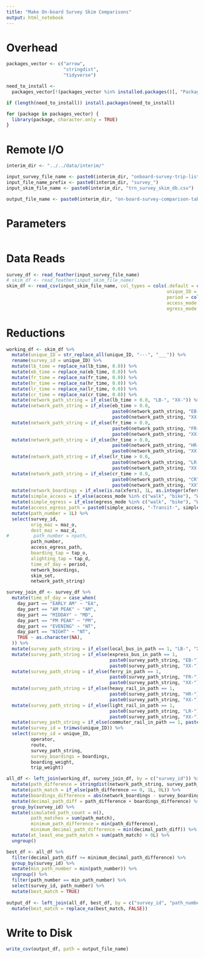 ```yaml
---
title: "Make On-board Survey Skim Comparisons"
output: html_notebook
---
```


# Overhead
```r
packages_vector <- c("arrow",
                     "stringdist",
                     "tidyverse")

need_to_install <-
  packages_vector[!(packages_vector %in% installed.packages()[, "Package"])]

if (length(need_to_install)) install.packages(need_to_install)

for (package in packages_vector) {
  library(package, character.only = TRUE)
}

```

# Remote I/O
```r
interim_dir <- "../../data/interim/"

input_survey_file_name <- paste0(interim_dir, "onboard-survey-trip-list.feather")
input_file_name_prefix <- paste0(interim_dir, "survey_")
input_skim_file_name <- paste0(interim_dir, "trn_survey_skim_db.csv")

output_file_name <- paste0(interim_dir, "on-board-survey-comparison-tableau.csv")

```

# Parameters
```r

```

# Data Reads
```r
survey_df <- read_feather(input_survey_file_name)
# skim_df <- read_feather(input_skim_file_name)
skim_df <- read_csv(input_skim_file_name, col_types = cols(.default = col_double(),
                                                           unique_ID = col_character(),
                                                           period = col_character(),
                                                           access_mode = col_character(),
                                                           egress_mode = col_character()))
```

# Reductions
```r
working_df <- skim_df %>%
  mutate(unique_ID = str_replace_all(unique_ID, "---", "___")) %>%
  rename(survey_id = unique_ID) %>%
  mutate(lb_time = replace_na(lb_time, 0.0)) %>%
  mutate(eb_time = replace_na(eb_time, 0.0)) %>%
  mutate(fr_time = replace_na(fr_time, 0.0)) %>%
  mutate(hr_time = replace_na(hr_time, 0.0)) %>%
  mutate(lr_time = replace_na(lr_time, 0.0)) %>%
  mutate(cr_time = replace_na(cr_time, 0.0)) %>%
  mutate(network_path_string = if_else(lb_time > 0.0, "LB-", "XX-")) %>%
  mutate(network_path_string = if_else(eb_time > 0.0, 
                                       paste0(network_path_string, "EB-"), 
                                       paste0(network_path_string, "XX-"))) %>%
  mutate(network_path_string = if_else(fr_time > 0.0, 
                                       paste0(network_path_string, "FR-"), 
                                       paste0(network_path_string, "XX-"))) %>%
  mutate(network_path_string = if_else(hr_time > 0.0, 
                                       paste0(network_path_string, "HR-"), 
                                       paste0(network_path_string, "XX-"))) %>%
  mutate(network_path_string = if_else(lr_time > 0.0, 
                                       paste0(network_path_string, "LR-"), 
                                       paste0(network_path_string, "XX-"))) %>%
  mutate(network_path_string = if_else(cr_time > 0.0, 
                                       paste0(network_path_string, "CR"), 
                                       paste0(network_path_string, "XX"))) %>%
  mutate(network_boardings = if_else(is.na(xfers), 1L, as.integer(xfers) + 1L)) %>%
  mutate(simple_access = if_else(access_mode %in% c("walk", "bike"), "Walk", "Drive")) %>%
  mutate(simple_egress = if_else(egress_mode %in% c("walk", "bike"), "Walk", "Drive")) %>%
  mutate(access_egress_path = paste0(simple_access, "-Transit-", simple_egress)) %>%
  mutate(path_number = 1L) %>%
  select(survey_id,
         orig_maz = maz_o, 
         dest_maz = maz_d,
#         path_number = npath,
         path_number,
         access_egress_path,
         boarding_tap = tap_o,
         alighting_tap = tap_d,
         time_of_day = period, 
         network_boardings,
         skim_set,
         network_path_string) 

survey_join_df <- survey_df %>%
  mutate(time_of_day = case_when(
    day_part == "EARLY AM" ~ "EA",
    day_part == "AM PEAK" ~ "AM",
    day_part == "MIDDAY" ~ "MD",
    day_part == "PM PEAK" ~ "PM",
    day_part == "EVENING" ~ "NT",
    day_part == "NIGHT" ~ "NT",
    TRUE ~ as.character(NA),
  )) %>%
  mutate(survey_path_string = if_else(local_bus_in_path == 1, "LB-", "XX-")) %>%
  mutate(survey_path_string = if_else(express_bus_in_path == 1, 
                                      paste0(survey_path_string, "EB-"), 
                                      paste0(survey_path_string, "XX-"))) %>%
  mutate(survey_path_string = if_else(ferry_in_path == 1, 
                                      paste0(survey_path_string, "FR-"), 
                                      paste0(survey_path_string, "XX-"))) %>%
  mutate(survey_path_string = if_else(heavy_rail_in_path == 1, 
                                      paste0(survey_path_string, "HR-"), 
                                      paste0(survey_path_string, "XX-"))) %>%
  mutate(survey_path_string = if_else(light_rail_in_path == 1, 
                                      paste0(survey_path_string, "LR-"), 
                                      paste0(survey_path_string, "XX-"))) %>%
  mutate(survey_path_string = if_else(commuter_rail_in_path == 1, paste0(survey_path_string, "CR"), paste0(survey_path_string, "XX"))) %>%
  mutate(survey_id = trimws(unique_ID)) %>%
  select(survey_id = unique_ID,
         operator, 
         route,
         survey_path_string,
         survey_boardings = boardings,
         boarding_weight,
         trip_weight)

all_df <- left_join(working_df, survey_join_df, by = c("survey_id")) %>%
  mutate(path_difference = stringdist(network_path_string, survey_path_string)/2.0) %>%
  mutate(path_match = if_else(path_difference == 0, 1L, 0L)) %>%
  mutate(boardings_difference = abs(network_boardings - survey_boardings)/10.0) %>%
  mutate(decimal_path_diff = path_difference + boardings_difference) %>%
  group_by(survey_id) %>%
  mutate(simulated_path_count = n(), 
         path_matches = sum(path_match),
         minimum_path_difference = min(path_difference),
         minimum_decimal_path_difference = min(decimal_path_diff)) %>%
  mutate(at_least_one_path_match = sum(path_match) > 0L) %>%
  ungroup() 

best_df <- all_df %>%
  filter(decimal_path_diff >= minimum_decimal_path_difference) %>%
  group_by(survey_id) %>%
  mutate(min_path_number = min(path_number)) %>%
  ungroup() %>%
  filter(path_number == min_path_number) %>%
  select(survey_id, path_number) %>%
  mutate(best_match = TRUE)
  
output_df <- left_join(all_df, best_df, by = c("survey_id", "path_number")) %>%
  mutate(best_match = replace_na(best_match, FALSE))
```

# Write to Disk
```r
write_csv(output_df, path = output_file_name)
```


